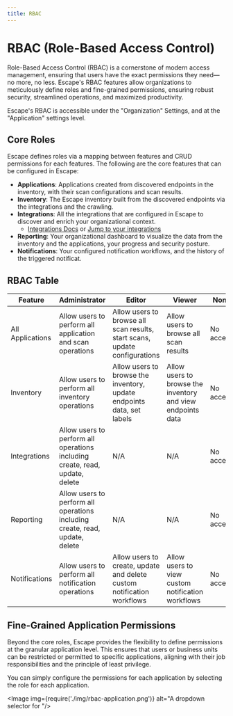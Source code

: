 ```yaml
---
title: RBAC
---
```



# RBAC (Role-Based Access Control)

Role-Based Access Control (RBAC) is a cornerstone of modern access management, ensuring that users have the exact permissions they need—no more, no less. Escape's RBAC features allow organizations to meticulously define roles and fine-grained permissions, ensuring robust security, streamlined operations, and maximized productivity.

Escape's RBAC is accessible under the "Organization" Settings, and at the "Application" settings level.

## Core Roles

Escape defines roles via a mapping between features and CRUD permissions for each features. The following are the core features that can be configured in Escape:

- **Applications**: Applications created from discovered endpoints in the inventory, with their scan configurations and scan results.
- **Inventory**: The Escape inventory built from the discovered endpoints via the integrations and the crawling.
- **Integrations**: All the integrations that are configured in Escape to discover and enrich your organizational context.
    - [Integrations Docs](/integrations/) or [Jump to your integrations](https://app.escape.tech/integrations/)
- **Reporting**: Your organizational dashboard to visualize the data from the inventory and the applications, your progress and security posture.
- **Notifications**: Your configured notification workflows, and the history of the triggered notificat. 


## RBAC Table

| Feature         | Administrator                                                      | Editor | Viewer | None             |
|-----------------|--------------------------------------------------------------------|--------|--------|------------------|
| All Applications| Allow users to perform all application and scan operations         | Allow users to browse all scan results, start scans, update configurations | Allow users to browse all scan results | No access        |
| Inventory       | Allow users to perform all inventory operations                    | Allow users to browse the inventory, update endpoints data, set labels | Allow users to browse the inventory and view endpoints data | No access        |
| Integrations    | Allow users to perform all operations including create, read, update, delete | N/A      | N/A      | No access        |
| Reporting       | Allow users to perform all operations including create, read, update, delete | N/A      | N/A      | No access        |
| Notifications        | Allow users to perform all notification operations                     | Allow users to create, update and delete custom notification workflows | Allow users to view custom notification workflows | No access        |



## Fine-Grained Application Permissions

Beyond the core roles, Escape provides the flexibility to define permissions at the granular application level. This ensures that users or business units can be restricted or permitted to specific applications, aligning with their job responsibilities and the principle of least privilege.

You can simply configure the permissions for each application by selecting the role for each application.

<Image img={require('./img/rbac-application.png')} alt="A dropdown selector for "/>